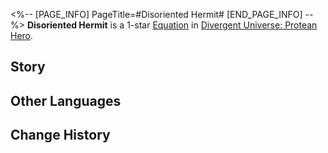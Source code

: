 <%-- [PAGE_INFO]
PageTitle=#Disoriented Hermit#
[END_PAGE_INFO] --%>
{{Equation Infobox
|period   = Protean Hero
|rarity   = 1
|path1    = Harmony*2
|path2    = Nihility*2
|effect   = When any ally target used an attack to inflict a debuff on enemy targets, apply {{Color|h|1}} stack(s) of "{{Trait|Harmonize}}" to the enemy targets. If the targets are Weakness Broken, the applied stacks are doubled.
|mentions = Talanton
}}
'''Disoriented Hermit''' is a 1-star [[Divergent Universe: Protean Hero/Equatoins|Equation]] in [[Divergent Universe: Protean Hero]].

==Story==
{{Description|Let me share a joke with you. It's Castini, the hilarious fool who dissects fate itself.<br />This blessed one with bright eyes weaves one's destiny into myriad threads,<br />The thread ball that points out directions rolls through the labyrinth of Strife.<br />One end leads to the faint light of survival, while the other is tightly tied to the lost soul in the black tide.<br />When threads snap, they're rewoven, akin to a phoenix rising from the depths of despair.<br />However, Talanton has already balanced life and death on a scale<br />As unyielding as the Empress's law.<br />With each thread's severing, a path and its choices disappear,<br />Blinding the guide and entangling the weaver, until the only options left are death and loss.<br />I'm not certain if this journey holds any true purpose, but, my friend, you stand as the 101st soul.}}
<!--
==Gameplay Notes==
* 
-->
==Other Languages==
{{Other Languages
|en   = Disoriented Hermit
|zhs  = 迷途隐者
|zht  = 迷途隱者
|ja   = 迷走する隠者
|ko   = 길 잃은 은둔자
|es   = Ermitaño desorientado
|fr   = Ermite désorienté
|ru   = Заблудший отшельник
|th   = ผู้สันโดษที่หลงทาง
|vi   = Ẩn Sĩ Lạc Lối
|de   = Desorientierter Einsiedler
|id   = Disoriented Hermit
|pt   = Eremita Desorientado
}}

==Change History==
{{Change History|3.1}}